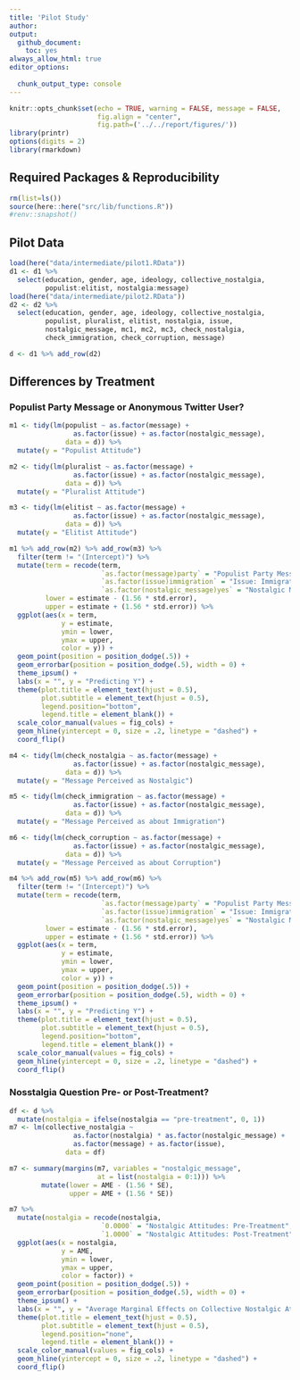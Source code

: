 ```yaml
---
title: 'Pilot Study'
author: 
output: 
  github_document:
    toc: yes
always_allow_html: true
editor_options: 
  
  chunk_output_type: console
---
```


```r
knitr::opts_chunk$set(echo = TRUE, warning = FALSE, message = FALSE,
                      fig.align = "center",
                      fig.path=('../../report/figures/'))
library(printr)
options(digits = 2)
library(rmarkdown)
```

## Required Packages &amp; Reproducibility
```r
rm(list=ls())
source(here::here("src/lib/functions.R"))
#renv::snapshot()
```

## Pilot Data
```r
load(here("data/intermediate/pilot1.RData")) 
d1 <- d1 %>% 
  select(education, gender, age, ideology, collective_nostalgia,
         populist:elitist, nostalgia:message)
load(here("data/intermediate/pilot2.RData"))
d2 <- d2 %>% 
  select(education, gender, age, ideology, collective_nostalgia,
         populist, pluralist, elitist, nostalgia, issue,
         nostalgic_message, mc1, mc2, mc3, check_nostalgia,
         check_immigration, check_corruption, message)

d <- d1 %>% add_row(d2)
```

## Differences by Treatment

### Populist Party Message or Anonymous Twitter User?
```r
m1 <- tidy(lm(populist ~ as.factor(message) +
                as.factor(issue) + as.factor(nostalgic_message), 
              data = d)) %>% 
  mutate(y = "Populist Attitude")

m2 <- tidy(lm(pluralist ~ as.factor(message) +
                as.factor(issue) + as.factor(nostalgic_message), 
              data = d)) %>% 
  mutate(y = "Pluralist Attitude")

m3 <- tidy(lm(elitist ~ as.factor(message) +
                as.factor(issue) + as.factor(nostalgic_message), 
              data = d)) %>% 
  mutate(y = "Elitist Attitude")

m1 %>% add_row(m2) %>% add_row(m3) %>% 
  filter(term != "(Intercept)") %>% 
  mutate(term = recode(term, 
                       `as.factor(message)party` = "Populist Party Message",
                       `as.factor(issue)immigration` = "Issue: Immigration",
                       `as.factor(nostalgic_message)yes` = "Nostalgic Message"),
         lower = estimate - (1.56 * std.error),
         upper = estimate + (1.56 * std.error)) %>% 
  ggplot(aes(x = term, 
             y = estimate,
             ymin = lower,
             ymax = upper,
             color = y)) +
  geom_point(position = position_dodge(.5)) + 
  geom_errorbar(position = position_dodge(.5), width = 0) +
  theme_ipsum() +
  labs(x = "", y = "Predicting Y") +
  theme(plot.title = element_text(hjust = 0.5),
        plot.subtitle = element_text(hjust = 0.5),
        legend.position="bottom",
        legend.title = element_blank()) +
  scale_color_manual(values = fig_cols) +
  geom_hline(yintercept = 0, size = .2, linetype = "dashed") +
  coord_flip()

m4 <- tidy(lm(check_nostalgia ~ as.factor(message) +
                as.factor(issue) + as.factor(nostalgic_message), 
              data = d)) %>% 
  mutate(y = "Message Perceived as Nostalgic")

m5 <- tidy(lm(check_immigration ~ as.factor(message) +
                as.factor(issue) + as.factor(nostalgic_message), 
              data = d)) %>% 
  mutate(y = "Message Perceived as about Immigration")

m6 <- tidy(lm(check_corruption ~ as.factor(message) +
                as.factor(issue) + as.factor(nostalgic_message), 
              data = d)) %>% 
  mutate(y = "Message Perceived as about Corruption")

m4 %>% add_row(m5) %>% add_row(m6) %>% 
  filter(term != "(Intercept)") %>% 
  mutate(term = recode(term, 
                       `as.factor(message)party` = "Populist Party Message",
                       `as.factor(issue)immigration` = "Issue: Immigration",
                       `as.factor(nostalgic_message)yes` = "Nostalgic Message"),
         lower = estimate - (1.56 * std.error),
         upper = estimate + (1.56 * std.error)) %>% 
  ggplot(aes(x = term, 
             y = estimate,
             ymin = lower,
             ymax = upper,
             color = y)) +
  geom_point(position = position_dodge(.5)) + 
  geom_errorbar(position = position_dodge(.5), width = 0) +
  theme_ipsum() +
  labs(x = "", y = "Predicting Y") +
  theme(plot.title = element_text(hjust = 0.5),
        plot.subtitle = element_text(hjust = 0.5),
        legend.position="bottom",
        legend.title = element_blank()) +
  scale_color_manual(values = fig_cols) +
  geom_hline(yintercept = 0, size = .2, linetype = "dashed") +
  coord_flip()
```

### Nosstalgia Question Pre- or Post-Treatment?
```r
df <- d %>% 
  mutate(nostalgia = ifelse(nostalgia == "pre-treatment", 0, 1))
m7 <- lm(collective_nostalgia ~ 
                as.factor(nostalgia) * as.factor(nostalgic_message) +
                as.factor(message) + as.factor(issue), 
              data = df)

m7 <- summary(margins(m7, variables = "nostalgic_message", 
                      at = list(nostalgia = 0:1))) %>%
        mutate(lower = AME - (1.56 * SE),
               upper = AME + (1.56 * SE)) 

m7 %>% 
  mutate(nostalgia = recode(nostalgia, 
                       `0.0000` = "Nostalgic Attitudes: Pre-Treatment",
                       `1.0000` = "Nostalgic Attitudes: Post-Treatment")) %>% 
  ggplot(aes(x = nostalgia, 
             y = AME,
             ymin = lower,
             ymax = upper,
             color = factor)) +
  geom_point(position = position_dodge(.5)) + 
  geom_errorbar(position = position_dodge(.5), width = 0) +
  theme_ipsum() +
  labs(x = "", y = "Average Marginal Effects on Collective Nostalgic Attitudes for Exposure to Nostalgic Message") +
  theme(plot.title = element_text(hjust = 0.5),
        plot.subtitle = element_text(hjust = 0.5),
        legend.position="none",
        legend.title = element_blank()) +
  scale_color_manual(values = fig_cols) +
  geom_hline(yintercept = 0, size = .2, linetype = "dashed") +
  coord_flip()
```